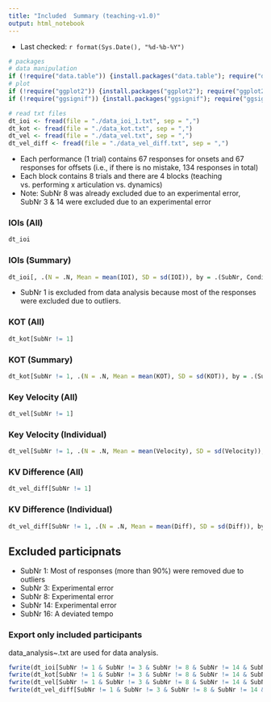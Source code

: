```yaml
---
title: "Included  Summary (teaching-v1.0)"
output: html_notebook
---
```


- Last checked: `r format(Sys.Date(), "%d-%b-%Y")`

```r
# packages
# data manipulation
if (!require("data.table")) {install.packages("data.table"); require("data.table")}
# plot
if (!require("ggplot2")) {install.packages("ggplot2"); require("ggplot2")}
if (!require("ggsignif")) {install.packages("ggsignif"); require("ggsignif")}

# read txt files
dt_ioi <- fread(file = "./data_ioi_1.txt", sep = ",")
dt_kot <- fread(file = "./data_kot.txt", sep = ",")
dt_vel <- fread(file = "./data_vel.txt", sep = ",")
dt_vel_diff <- fread(file = "./data_vel_diff.txt", sep = ",")
```

- Each performance (1 trial) contains 67 responses for onsets and 67 responses for offsets (i.e., if there is no mistake, 134 responses in total)
- Each block contains 8 trials and there are 4 blocks (teaching vs. performing x articulation vs. dynamics)
- Note: SubNr 8 was already excluded due to an experimental error, SubNr 3 & 14 were excluded due to an experimental error

### IOIs (All)
```r
dt_ioi
```

### IOIs (Summary)
```r
dt_ioi[, .(N = .N, Mean = mean(IOI), SD = sd(IOI)), by = .(SubNr, Condition, Skill)]
```
- SubNr 1 is excluded from data analysis because most of the responses were excluded due to outliers.

### KOT (All)
```r
dt_kot[SubNr != 1]
```


### KOT (Summary)
```r
dt_kot[SubNr != 1, .(N = .N, Mean = mean(KOT), SD = sd(KOT)), by = .(SubNr, Condition, Skill, Subcomponent)]
```

### Key Velocity (All)
```r
dt_vel[SubNr != 1]
```

### Key Velocity (Individual)
```r
dt_vel[SubNr != 1, .(N = .N, Mean = mean(Velocity), SD = sd(Velocity)), by = .(SubNr, Condition, Skill, Subcomponent)]
```

### KV Difference (All)
```r
dt_vel_diff[SubNr != 1]
```

### KV Difference (Individual)
```r
dt_vel_diff[SubNr != 1, .(N = .N, Mean = mean(Diff), SD = sd(Diff)), by = .(SubNr, Condition, Skill, Subcomponent)]
```

## Excluded participnats
- SubNr 1: Most of responses (more than 90%) were removed due to outliers
- SubNr 3: Experimental error
- SubNr 8: Experimental error
- SubNr 14: Experimental error
- SubNr 16: A deviated tempo

### Export only included participants
data_analysis~.txt are used for data analysis.
```r
fwrite(dt_ioi[SubNr != 1 & SubNr != 3 & SubNr != 8 & SubNr != 14 & SubNr != 16], file = "./data_analysis_ioi.txt", sep = ",")
fwrite(dt_kot[SubNr != 1 & SubNr != 3 & SubNr != 8 & SubNr != 14 & SubNr != 16], file = "./data_analysis_kot.txt", sep = ",")
fwrite(dt_vel[SubNr != 1 & SubNr != 3 & SubNr != 8 & SubNr != 14 & SubNr != 16], file = "./data_analysis_vel.txt", sep = ",")
fwrite(dt_vel_diff[SubNr != 1 & SubNr != 3 & SubNr != 8 & SubNr != 14 & SubNr != 16], file = "./data_analysis_vel_diff.txt", sep = ",")
```
